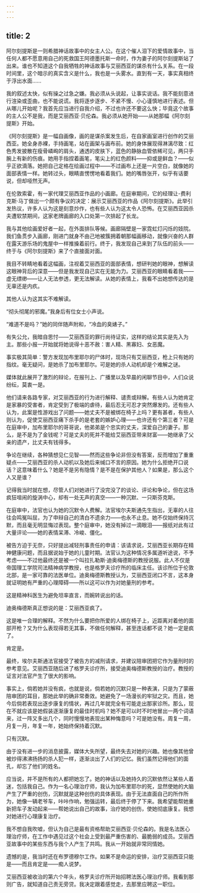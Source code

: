 ```yaml
---
---
---
```

title: 2
---




阿尔刻提斯是一则希腊神话故事中的女主人公。在这个催人泪下的爱情故事中，当任何人都不愿意用自己的死救国王阿德墨托斯一命时，作为妻子的阿尔刻提斯站了出来。谁也不知道这个自我牺牲的神话故事与艾丽西亚的谋杀有什么关系。在一段时间里，这个暗示的真实含义是什么，我也是一头雾水。直到有一天，事实真相终于浮出水面……

我的叙述太快，似有操之过急之嫌。我必须从头说起，让事实说话。我不能刻意进行渲染或歪曲，也不能说谎。我将逐步逐步、不紧不慢、小心谨慎地进行表述。但从哪儿开始呢？我首先应当进行自我介绍，不过也许还不要这么快；毕竟这个故事的主人公不是我，而是艾丽西亚·贝伦森。我必须从她开始——从她那幅《阿尔刻提斯》开始。

《阿尔刻提斯》是一幅自画像，画的是谋杀案发生后，在自家画室进行创作的艾丽西亚。她全身赤裸，手持画笔，站在画架与画布前。她的身体展现得淋漓尽致：红色秀发披散在瘦骨嶙峋的肩头，通透的皮肤下，蓝色的静脉血管依稀可见，两只手腕上有新的伤痕。她用手指捏着画笔，笔尖上的红色颜料——抑或是鲜血？——似乎正欲滴落。她把自己定格在绘画过程中——不过画布上还是一片空白，就像她的面部表情一样。她转过头，眼睛直愣愣地看着我们。她的嘴唇张开，似乎有话要说，但却哑然无声。

在伦敦索霍，有一家代理艾丽西亚作品的小画廊。在庭审期间，它的经理让-费利克斯·马丁做出一个颇有争议的决定：展示艾丽西亚的作品《阿尔刻提斯》。此举引发热议，许多人认为这是刻意炒作，也有些人认为这太令人恐怖。在艾丽西亚因杀夫遭软禁期间，这家老牌画廊的入口处第一次排起了长龙。

我与其他绘画爱好者一起，在外面排队等候。画廊隔壁是一家霓虹灯闪烁的妓院。我们鱼贯步入画廊，刚进门就身不由己地被簇拥着朝那幅画移动，就像兴奋的人群在露天游乐场的鬼屋中一样推搡着前行。终于，我发现自己来到了队伍的前头——终于与《阿尔刻提斯》来了个直接面对面。

我目不转睛地看着这幅画，注视着艾丽西亚的面部表情，想研判她的眼神，想解读这眼神背后的深意——但是我发现自己实在无能为力。艾丽西亚的眼睛看着我——虚无缥缈——让人无法参透，更无法解读。从她的表情上，我看不出她想传达的是无辜还是内疚。

其他人认为这其实不难解读。

“彻头彻尾的邪魔。”我身后有位女士小声说。

“难道不是吗？”她的同伴随声附和，“冷血的臭婊子。”

有失公允，我暗自思忖——艾丽西亚的罪行尚待证实，这样的结论其实是先入为主。那些小报一开始就将她说得十恶不赦：害人精、黑寡妇、女恶魔。

事实极其简单：警方发现加布里耶尔的尸体时，现场只有艾丽西亚，枪上只有她的指纹。毫无疑问，是她杀了加布里耶尔。可是她的杀人动机却是个难解之谜。

媒体就此展开了激烈的辩论，在报刊上、广播里以及早晨的闲聊节目中，人们众说纷纭，莫衷一是。

他们请来各路专家，对艾丽西亚的行为进行解释、谴责或辩解。有些人认为她肯定是家暴的受害者，肯定受到了极端的虐待，最后忍无可忍才突然爆发的。还有些人认为，此案是性游戏出了问题——她丈夫不是被绑在椅子上吗？更有甚者，有些人则认为，促使艾丽西亚痛下杀手的是老套的嫉妒心理——也许还有个第三者？可是在庭审中，加布里耶尔的哥哥说，他弟弟是个忠实的丈夫，深爱自己的妻子。那么，是不是为了金钱呢？可是丈夫的死并不能给艾丽西亚带来财富——她继承了父亲的遗产，比丈夫有钱得多。

争论在继续，各种猜想见仁见智——然而这些争论非但没有答案，反而增加了重重疑点——艾丽西亚的杀人动机以及她后来缄口不言的原因。她为什么拒绝开口说话？这意味着什么？她是不是另有隐情？是不是在保护其他人？如果是，那么这个人又是谁？

记得我当时就在想，尽管人们对她进行了没完没了的谈论、评论和争论，但在这场疯狂喧闹的旋涡中心，却有一处无声的真空——一种沉默、一只斯芬克斯。

在庭审中，法官也认为她的沉默令人费解。法官埃尔夫斯通先生指出，无辜的人往往会鸣冤叫屈，为了申辩自己的清白不遗余力——也永不止息。她不仅始终保持沉默，而且毫无明显悔过表现。整个庭审中，她没有掉过一滴眼泪——报纸对此有过大量评论——她的表情呆滞、冷峻、僵化。

被告方迫于无奈，只好提出减轻刑事责任的申请：该请求说，艾丽西亚长期存在精神健康问题，而且据说始于她的儿童时期。法官认为这种情况多属道听途说，不予考虑——不过他最终还是被一个叫拉扎勒斯·迪奥梅德斯的教授说服。此人不仅是帝国理工学院司法精神病学教授，也是格罗夫诊疗所的临床主任。该诊所位于伦敦北部，是一家可靠的法医单位。迪奥梅德斯教授认为，艾丽西亚闭口不言，这本身就证明她有严重的心理障碍——所以这可以作为对她量刑的参考。

这是精神科医生为避免坦率直言，而婉转说出的话。

迪奥梅德斯真正想说的是：艾丽西亚疯了。

这是唯一合理的解释。不然为什么要把你所爱的人绑在椅子上，近距离对着他的面部开枪？又为什么表现得若无其事，不做任何解释，甚至连话都不说？她一定是疯了。

肯定是。

最终，埃尔夫斯通法官接受了被告方的减刑请求，并建议陪审团把它作为量刑时的参考意见。艾丽西亚随后进了格罗夫诊疗所，接受迪奥梅德斯教授的治疗。教授的证言对法官产生了很大的影响。

事实上，倘若她并没有疯，也就是说，倘若她的沉默只是一种表演，只是为了蒙蔽陪审团的耳目，那她此举的确非常奏效。她避免了一场漫长的牢狱之灾。而且，她今后倘若表现出逐步康复的情状，再过几年就完全有可能走出那家诊所。那么，现在不就应该是她假装逐渐康复的最佳时机吗？她不是可以时不时地冒出一两个词语来，过一阵又多出几个，同时慢慢地表现出某种悔意吗？可是她没有。周复一周，月复一月，年复一年，她始终保持着沉默。

只有沉默。

由于没有进一步的消息披露，媒体大失所望，最终失去对她的兴趣。她也像其他曾被炒得沸沸扬扬的杀人犯一样，逐渐淡出了人们的记忆。我们虽然记得他们的面孔，却忘了他们的姓名。

应当说，并不是所有的人都把她忘了。她的神话以及她持久的沉默依然让某些人着迷，包括我自己。作为一名心理治疗师，我认为加布里耶尔的死，显然使她的大脑产生了严重的创伤，沉默就是这种创伤的具体表现。由于无法直面自己的所作所为，她像一辆老爷车，咔咔作响，勉强运转，最后终于停了下来。我希望能帮她重新把车子发动起来——帮她说出自己的故事，治疗她的创伤，使她彻底康复。我想对她进行心理康复治疗。

我不想自我吹嘘，但认为自己是最有资格帮助艾丽西亚·贝伦森的。我是名法医心理治疗师，在工作中遇见过这个社会上受到最严重伤害的、最脆弱的成员。艾丽西亚故事中的某些东西与我个人产生了共鸣。我从一开始就非常同情她。

遗憾的是，我当时还在布罗德穆尔工作。如果不是命运的安排，治疗艾丽西亚只能是——而且肯定是——痴人说梦。

艾丽西亚被收治的第六个年头，格罗夫诊疗所开始招聘法医心理治疗师。我看到那则广告，就知道自己责无旁贷。我决定跟着感觉走，去那里应聘这一职位。